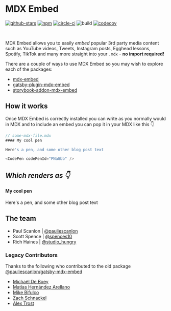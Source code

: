 
<Meta title="Introduction" />

# MDX Embed

[![github-stars](https://img.shields.io/github/stars/pauliescanlon/mdx-embed?style=social)](https://img.shields.io/github/stars/pauliescanlon/mdx-embed?style=social)
[![npm](https://img.shields.io/npm/v/mdx-embed)](https://img.shields.io/npm/v/mdx-embed)
[![circle-ci](https://circleci.com/gh/PaulieScanlon/mdx-embed.svg?style=shield)](https://app.circleci.com/pipelines/github/PaulieScanlon)
![build](https://img.shields.io/circleci/build/github/PaulieScanlon/mdx-embed/main)
[![codecov](https://codecov.io/gh/PaulieScanlon/mdx-embed/branch/main/graph/badge.svg)](https://codecov.io/gh/PaulieScanlon/mdx-embed)

<br />

MDX Embed allows you to easily _embed_ popular 3rd party media content such as YouTube videos, Tweets, Instagram posts, Egghead lessons, Spotify, TikTok and many more straight into your `.mdx` - **no import required!**

There are a couple of ways to use MDX Embed so you may wish to explore each of the packages:

- [mdx-embed](/?path=/story/mdx-embed--page)
- [gatsby-plugin-mdx-embed](/?path=/story/gatsby-plugin--page)
- [storybook-addon-mdx-embed](/?path=/story/storybook-addon--page)

## How it works

Once MDX Embed is correctly installed you can write as you normally would in MDX and to include an embed you can pop it in your MDX like this 👇

```js
// some-mdx-file.mdx
#### My cool pen

Here's a pen, and some other blog post text

<CodePen codePenId="PNaGbb" />
```

## _Which renders as 👇_

#### My cool pen

Here's a pen, and some other blog post text

<CodePen codePenId="PNaGbb" />

## The team

- Paul Scanlon | [@pauliescanlon](https://twitter.com/PaulieScanlon)
- Scott Spence | [@spences10](https://twitter.com/spences10)
- Rich Haines | [@studio_hungry](https://twitter.com/studio_hungry)

### Legacy Contributors

Thanks to the following who contributed to the old package [@pauliescanlon/gatsby-mdx-embed](https://github.com/PaulieScanlon/gatsby-mdx-embed)

- [Michaël De Boey](https://github.com/MichaelDeBoey)
- [Matías Hernández Arellano](https://github.com/matiasfha)
- [Mike Bifulco](https://github.com/mbifulco)
- [Zach Schnackel](https://github.com/zslabs)
- [Alex Trost](https://github.com/a-trost)
